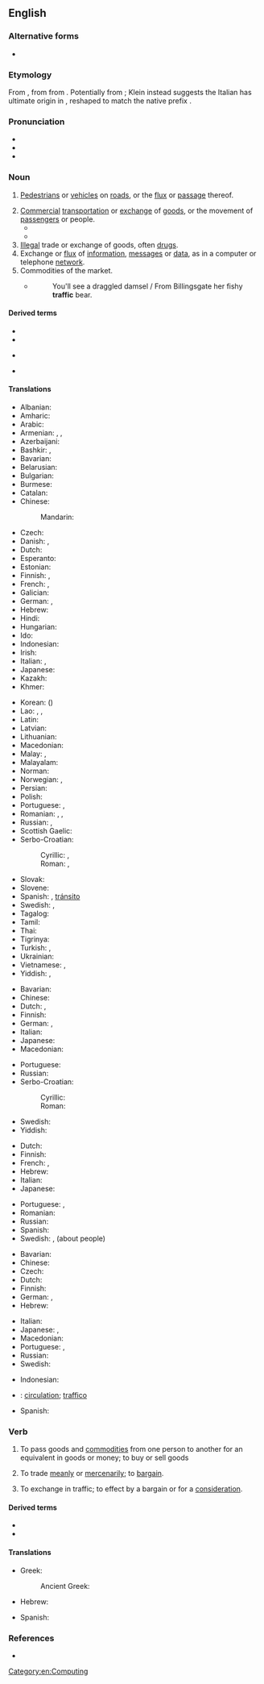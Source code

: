 ==English==
{{wikipedia}}

===Alternative forms===
* {{l|en|traffick}}

===Etymology===
From {{bor|en|frm|trafique||traffic}}, from {{der|en|it|traffico||traffic}} from {{m|it|trafficare||to carry on trade}}. Potentially from {{der|en|VL.|*trānsfrīcāre||to rub across}}; Klein instead suggests the Italian has ultimate origin in {{der|en|ar|تَفْرِيق||distribution, dispersion}}, reshaped to match the native prefix {{m|it|tra-||trans-}}.

===Pronunciation===
* {{IPA|en|/ˈtɹæfɪk/}}
* {{audio|en-us-traffic.ogg|Audio (US)|lang=en}}
* {{rhymes|æfɪk|lang=en}}

===Noun===
{{en-noun|-|s}}

# [[pedestrian|Pedestrians]] or [[vehicle]]s on [[road]]s, or the [[flux]] or [[passage]] thereof.
#: {{ux|en|The '''traffic''' is slow during rush hour.}}
# [[commercial|Commercial]] [[transportation]] or [[exchange]] of [[goods]], or the movement of [[passenger]]s or people.
#* {{quote-text|lang=en|year=1719|author={{w|Daniel Defoe}}|title={{w|Robinson Crusoe}}|passage=I had three large axes, and abundance of hatchets (for we carried the hatchets for '''traffic''' with the Indians).}}
#* {{quote-book|en|year=2007|author=John Darwin|title=After Tamerlane|publisher=Penguin|page=12
|passage=Its units of study are regions or oceans, long-distance trades [...], the '''traffic''' of cults and beliefs between cultures and continents.}}
# [[illegal|Illegal]] trade or exchange of goods, often [[drug]]s.
# Exchange or [[flux]] of [[information]], [[message]]s or [[data]], as in a computer or telephone [[network]].
# Commodities of the market.
#* {{quote-book|en|1716|{{w|John Gay}}|{{w|Trivia (poem)|Trivia, or The Art of Walking the Streets of London}}|https://rpo.library.utoronto.ca/poems/trivia-or-art-walking-streets-london}}
#*: You'll see a draggled damsel / From Billingsgate her fishy '''traffic''' bear.

====Derived terms====
{{rel-top3|Terms derived from ''traffic'' (noun)}}
* {{l|en|air traffic}}
* {{l|en|go play in the traffic}}
{{rel-mid3}}
* {{l|en|traffic boy}}
{{rel-mid3}}
* {{l|en|traffic jam}}
{{rel-bottom}}

====Translations====
{{trans-top|pedestrians or vehicles on roads or on the air}}
* Albanian: {{t+|sq|trafik|m}}
* Amharic: {{t|am|ትራፊክ|sc=Ethi}}
* Arabic: {{t|ar|مُرُور|m}}
* Armenian: {{t|hy|երթեւեկություն|sc=Armn}}, {{t|hy|երթևեկություն}}, {{t|hy|երթևեկում}}
* Azerbaijani: {{t|az|yol hərəkəti}}
* Bashkir: {{t|ba|хәрәкәт|sc=Cyrl}}, {{t|ba|[[юл]] [[хәрәкәт|хәрәкәте]]|sc=Cyrl}}
* Bavarian: {{t|bar|Vakea}}
* Belarusian: {{t|be|рух|m|sc=Cyrl}}
* Bulgarian: {{t+|bg|движе́ние|n|sc=Cyrl}}
* Burmese: {{t+|my|အသွားအလာ|sc=Mymr}}
* Catalan: {{t|ca|tràfic|m}}
* Chinese:
*: Mandarin: {{t+|cmn|交通|tr=jiāotōng|sc=Hani}}
* Czech: {{t+|cs|doprava|f}}
* Danish: {{t+|da|trafik}}, {{t|da|færdsel}}
* Dutch: {{t+|nl|verkeer|n}}
* Esperanto: {{t|eo|trafiko}}
* Estonian: {{t|et|liiklus}}
* Finnish: {{t+|fi|liikenne}}, {{t+|fi|lentoliikenne}}
* French: {{t+|fr|circulation|f}}, {{t+|fr|trafic|m}}
* Galician: {{t|gl|tráfico|m}}
* German: {{t+|de|Verkehr|m}}, {{t+|de|Personenverkehr|m}}
* Hebrew: {{t+|he|תְּנוּעָה|f|tr=t'nu'á}}
* Hindi: {{t+|hi|यातायात|f|sc=Deva}}
* Hungarian: {{t+|hu|forgalom}}
* Ido: {{t+|io|trafiko}}
* Indonesian: {{t+|id|lalu lintas}}
* Irish: {{t|ga|trácht|m}}
* Italian: {{t+|it|traffico|m}}, {{t+|it|viabilità|f}}
* Japanese: {{t+|ja|交通|tr=こうつう, kōtsū|sc=Jpan}}
* Kazakh: {{t|kk|қозғалыс|sc=Cyrl}}
* Khmer: {{t+|km|ចរាចរ}}
{{trans-mid}}
* Korean: {{t+|ko|교통}} ({{t+|ko|交通}})
* Lao: {{t|lo|ການຈະລາຈອນ}}, {{t|lo|ການສັນຈອນ}}, {{t|lo|ຄົມມະນາຄົມ}}
* Latin: {{t+|la|transitus|m}}
* Latvian: {{t|lv|satiksme|f}}
* Lithuanian: {{t|lt|eismas|m}}
* Macedonian: {{t|mk|соо́браќај|m}}
* Malay: {{t|ms|lalu lintas}}, {{t|ms|trafik}}
* Malayalam: {{t+|ml|ഗതാഗതം}}
* Norman: {{t|nrf|trafi|m}}
* Norwegian: {{t+|no|trafikk|m}}, {{t|no|ferdsel}}
* Persian: {{t+|fa|ترافیک|tr=terâfik|sc=fa-Arab}}
* Polish: {{t+|pl|ruch|m}}
* Portuguese: {{t+|pt|tráfego|m}}, {{t+|pt|trânsito|m}}
* Romanian: {{t+|ro|circulație|f}}, {{t+|ro|trafic|n}}, {{t|ro|circulație rutieră|f}}
* Russian: {{t+|ru|движе́ние|n}}, {{t+|ru|тра́фик|m}} {{qualifier|colloquial}}
* Scottish Gaelic: {{t|gd|trafaig|f}}
* Serbo-Croatian:
*: Cyrillic: {{t|sh|саобраћај|m}}, {{t|sh|промет|m}}
*: Roman: {{t+|sh|saobraćaj|m}}, {{t+|sh|promet|m}}
* Slovak: {{t+|sk|doprava|f}}
* Slovene: {{t|sl|promet|m}}
* Spanish: {{t+|es|tráfico|m}}, [[tránsito]] {{g|m}} {{qualifier|Latin America}}
* Swedish: {{t+|sv|trafik|c}}, {{t+|sv|samfärdsel|c}}
* Tagalog: {{t|tl|trapiko}}
* Tamil: {{t|ta|திரக்கு}}
* Thai: {{t+|th|จราจร}}
* Tigrinya: {{t|ti|ትራፊክ}}
* Turkish: {{t+|tr|trafik}}, {{t+|tr|seyrüsefer}}
* Ukrainian: {{t+|uk|рух|m|sc=Cyrl}}
* Vietnamese: {{t+|vi|giao thông|alt=sự giao thông}}, {{t+|vi|giao thông}}
* Yiddish: {{t|yi|אומגאַנג|m|sc=Hebr}}, {{t|yi|פֿאַרקער|m|sc=Hebr}}
{{trans-bottom}}

{{trans-top|commercial transportation or exchange of goods}}
* Bavarian: {{t|bar|Vakea}}
* Chinese: {{t+|zh|交易}}
* Dutch: {{t+|nl|handel|m}}, {{t+|nl|verkeer|n}}
* Finnish: {{t+|fi|kauppa}}
* German: {{t+|de|Verkehr|m}}, {{t+|de|Warenverkehr|m}}
* Italian: {{t+|it|traffico|m}}
* Japanese: {{t+|ja|取引|tr=とりひき, torihiki|sc=Jpan}}
* Macedonian: {{t|mk|про́мет|m}}
{{trans-mid}}
* Portuguese: {{t+|pt|tráfego|m}}
* Russian: {{t+|ru|торго́вля|f}}
* Serbo-Croatian:
*: Cyrillic: {{t|sh|промет|m}}
*: Roman: {{t+|sh|promet|m}}
* Swedish: {{t+|sv|handel|c}}
* Yiddish: {{t|yi|פֿאַרקער|m|sc=Hebr}}
{{trans-bottom}}

{{trans-top|illegal trade or exchange of goods, often drugs}}
* Dutch: {{t|nl|zwarte handel|m}}
* Finnish: {{t|fi|mustapörssi}}
* French: {{t+|fr|traite|f}}, {{t+|fr|trafic|m}}
* Hebrew: {{t|he|סחר|m|tr=sákhar|sc=Hebr}}
* Italian: {{t+|it|tratta|f}}
* Japanese: {{t+|ja|取引|tr=とりひき, torihiki|sc=Jpan}}
{{trans-mid}}
* Portuguese: {{t+|pt|trata|f}}, {{t+|pt|tráfico|m}}
* Romanian: {{t+|ro|trafic|n}}
* Russian: {{t+|ru|торго́вля|f}}
* Spanish: {{t+|es|trata|f}}
* Swedish: {{t|sv|illegal handel|c}}, {{t+|sv|trafficking|c}} (about people)
{{trans-bottom}}

{{trans-top|exchange or flux of information, messages or data}}
* Bavarian: {{t|bar|Vakea}}
* Chinese: {{t+|zh|流量}}
* Czech: {{t+|cs|provoz|m}}
* Dutch: {{t+|nl|verkeer|n}}
* Finnish: {{t+|fi|tietoliikenne}}
* German: {{t+|de|Verkehr|m}}, {{t|de|Datenverkehr|m}}
* Hebrew: {{t|he|עומס|m|tr=ómes|sc=Hebr}}
{{trans-mid}}
* Italian: {{t+|it|traffico|m}}
* Japanese: {{t|ja|交信|tr=こうしん, kōshin|sc=Jpan}}, {{t+|ja|トラフィック|tr=torafikku|sc=Jpan}}
* Macedonian: {{t|mk|соо́браќај|m}}
* Portuguese: {{t+|pt|tráfego|m}}, {{t+|pt|trânsito|m}}
* Russian: {{t+|ru|тра́фик|m}}
* Swedish: {{t+|sv|trafik|c}}
{{trans-bottom}}

{{checktrans-top}}
* Indonesian: {{t-check|id|lalu-lintas}}
* {{ttbc|ia}}: [[circulation]]; [[traffico]]
{{trans-mid}}
* Spanish: {{t+check|es|tráfico|m}}
{{trans-bottom}}

===Verb===
{{en-verb|traffick}}

# {{lb|en|intransitive}} To pass goods and [[commodity|commodities]] from one person to another for an equivalent in goods or money; to buy or sell goods
#: {{syn|en|trade}}
# {{lb|en|intransitive}} To trade [[meanly]] or [[mercenarily]]; to [[bargain]].
# {{lb|en|transitive}} To exchange in traffic; to effect by a bargain or for a [[consideration]].

====Derived terms====
* {{l|en|trafficker}}
* {{l|en|trafficking}}

====Translations====
{{trans-top|To pass goods and commodities from one person to another for an equivalent in goods or money}}
* Greek:
*: Ancient Greek: {{t|grc|ἐμπορεύομαι}}
{{trans-mid}}
* Hebrew: {{t|he|סחר|tr=sakhár|sc=Hebr}}
{{trans-bottom}}

{{trans-top|To trade meanly or mercenarily;}}
* Spanish: {{t+|es|traficar}}
{{trans-mid}}
{{trans-bottom}}

{{trans-top|To exchange in traffic; to effect by a bargain or for a consideration}}
{{trans-mid}}
{{trans-bottom}}

===References===
* {{R:Webster 1913}}

[[Category:en:Computing]]